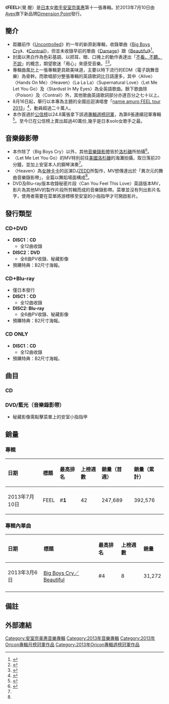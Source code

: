 {{Infobox Album 
| Name        = FEEL<br /><small>覺 醒</small>
| Cover       = FEEL1.png
| Type        = 錄音室專輯
| Artist      = [[安室奈美惠|安室奈美惠]]
| Released    = {{flagicon|JPN}} 2013年7月10日<br />{{flagicon|TWN}} 2013年7月12日<br />{{flagicon|HKG}} 2013年7月12日
| Recorded    = 
| Genre       = [[J-POP|J-POP]]、[[電子舞曲|EDM]]、[[節奏藍調|R&B]]
| Length      = 42:29
| Label       = [[Dimension_Point|Dimension Point]]
| Producer    = 山木隆一郎, Zedd, Nao'ymt
| Chart position = *週間最高順位1位（[[Oricon|Oricon]]）
*2013年7月度月榜第1位（Oricon）
*2013年年間第6位（Oricon）
| Certification  = *白金唱片（[[日本唱片協會|日本唱片協會]]）
| Last album  = [[Uncontrolled|Uncontrolled]]<br />（2012年）
| This album  = '''FEEL'''<br />（2013年）
| Next album  = [[Ballada|Ballada]]<br />（2014年）
| Misc = 
{{Singles
 | Name = 
 | Type = 錄音室專輯
 | Single 1      = [[Big_Boys_Cry/Beautiful|Big Boys Cry／Beautiful]]
 | Single 1 date = 2013年3月6日
 | Single 2      = [[Contrail|Contrail]]
 | Single 2 date = 2013年5月19日
}}
}}

《'''FEEL'''》（覺 醒）是[[日本|日本]]女[[歌手|歌手]][[安室奈美惠|安室奈美惠]]第十一張專輯。於2013年7月10日由[[Avex|Avex]]旗下新品牌[[Dimension_Point|Dimension Point]]發行。

==簡介==
*距離前作《[[Uncontrolled|Uncontrolled]]》約一年的新原創專輯，收錄單曲《[[Big_Boys_Cry/Beautiful|Big Boys Cry]]》、《[[Contrail|Contrail]]》，但並未收錄早前的單曲《[[Damage|Damage]]》跟《[[Big_Boys_Cry/Beautiful|Beautiful]]》<ref>{{cite web |url=http://tower.jp/article/news/2013/05/22/n01 |language=ja |title=<span lang="ja">安室奈美恵、〈心で感じる〉新アルバム『FEEL』発売決定!　全国ツアーも</span> |publisher=TOWER RECORDS ONLINE |date=2013-05-22 |accessdate=2013-05-22 |archive-date=2016-03-05 |archive-url=https://web.archive.org/web/20160305020311/http://tower.jp/article/news/2013/05/22/n01 |dead-url=no }}</ref>。
*封面以黑白作為色彩基調、以把耳、眼、口掩上的動作表達出「[[三猿|不看、不聽、不說]]」的概念，期望歌迷「用心」來感受音樂。<ref>{{cite web |url=http://namieamuro.jp/news/ |language=ja |title=<span lang="ja">NEW ALBUM「FEEL」 2013年7月10日(水) 発売決定！！</span> |publisher=安室奈美惠官方網站 |date=2013-05-22 |accessdate=2013-05-22 |archive-date=2013-06-09 |archive-url=https://web.archive.org/web/20130609012141/http://namieamuro.jp/news/ |dead-url=no }}</ref><ref name="專輯情報">{{cite web |url=http://www.libertytimes.com.tw/2013/new/jul/11/today-show16.htm?Slots=BShow |language= |title=安室黑白出輯 3不訴求籲歌迷 |publisher=[[自由時報|自由時報]] |date=2013-07-11 |accessdate=2013-07-11 }}{{dead link|date=2017年11月 |bot=InternetArchiveBot |fix-attempted=yes }}</ref>。
*專輯曲風比上一張專輯更具歐美味道，主要以時下流行的EDM（電子跳舞音樂）為骨幹。而歌唱部分整張專輯的英語歌詞比日語還多，其中〈Alive〉〈Hands On Me〉〈Heaven〉〈La La La〉〈Supernatural Love〉〈Let Me Let You Go〉及〈Stardust In My Eyes〉為全英語歌曲。餘下歌曲除〈Poison〉及〈Contrail〉外，其他歌曲英語歌詞部分亦達百分之七十以上。
*8月16日起，舉行以本專為主題的全國巡迴演唱會「[[namie_amuro_FEEL_tour_2013|namie amuro FEEL tour 2013]]」<ref>{{cite web |url=http://www.oricon.co.jp/news/confidence/2024819/full/ |language=ja |title=<span lang="ja">安室奈美恵、新作＆ツアー同時発表　ジャケ写は見ざる、言わざる、聞かざる!?</span> |publisher=[[Oricon|Oricon]] |date=2013-05-22 |accessdate=2013-05-22 |archive-date=2019-10-16 |archive-url=https://web.archive.org/web/20191016153436/https://www.oricon.co.jp/news/2024819/full/ |dead-url=no }}</ref>，動員超過二十萬人。
*本作首週於[[公信榜|公信榜]]以24.8萬張拿下該週[[2013年Oricon專輯週榜冠軍作品列表|專輯週榜冠軍]]，為第6張連續冠軍專輯<ref name="週冠">{{cite web |url=http://www.barks.jp/news/?id=1000092325 |language= |title=安室奈美恵のアルバム『FEEL』、2013年ソロトップの24.8万枚で1位獲得 |publisher=BARKS |date=2013-07-16 |accessdate=2013-07-16 |archive-date=2013-07-23 |archive-url=https://web.archive.org/web/20130723221206/http://www.barks.jp/news/?id=1000092325 |dead-url=no }}</ref>。至今已在公信榜上賣出超過40萬份,幾乎是日本solo女歌手之最。

==音樂錄影帶==
*本作除了〈Big Boys Cry〉以外，其他[[音樂錄影帶|音樂錄影帶]]皆於[[洛杉磯|洛杉磯]]所拍攝<ref name="音樂錄影帶">{{cite web |url=http://natalie.mu/music/news/93293 |language= |title=安室、ZEDDプロデュース新曲のPVは全編“異空間ダンス” |publisher=natalie |date=2013-06-21 |accessdate=2013-07-16 |archive-date=2013-06-29 |archive-url=https://web.archive.org/web/20130629030625/http://natalie.mu/music/news/93293 |dead-url=no }}</ref>。
*〈Let Me Let You Go〉的MV特別前往[[美國|美國]][[洛杉磯|洛杉磯]]的海灘拍攝，取日落前20分鐘，並加上安室本人的鋼琴演奏<ref name="專輯情報"></ref>。
*〈Heaven〉為[[女神卡卡|女神卡卡]]的巡演DJ[[ZEDD|ZEDD]]所製作，MV想傳達出於「異次元的舞曲音樂錄影帶」，全篇以舞蹈場面構成<ref name="音樂錄影帶"></ref>。
*DVD及Blu-ray版本收錄秘密片段〈Can You Feel This Love〉英語版本MV，影片為其他MV的製作片段所剪輯而成的音樂錄影帶。菜單並沒有列出影片名字，使用者需要在菜單將游標移至安室的小指指甲才可開啟影片。

==發行類型==
===CD+DVD===
* '''DISC1：CD'''
** 全12曲收錄
* '''DISC2：DVD'''
** 全6曲PV收錄、秘藏影像
* 預購特典：B2尺寸海報。

===CD+Blu-ray===
*僅日本發行
* '''DISC1：CD'''
** 全12曲收錄
* '''DISC2: Blu-ray'''
** 全6曲PV收錄、秘藏影像
* 預購特典：B2尺寸海報。

===CD ONLY===
* '''DISC1：CD'''
** 全12曲收錄
* 預購特典：B2尺寸海報。

==曲目==
===CD===
{{tracklist
| collapsed       = 
| headline        =
| total_length    = 42:24

| title1          = '''Alive'''
| lyrics1         = Anthony Maniscalco, Erika Nuri, Marc Malouf, Shridhar Solanki
| music1          = Anthony Maniscalco, Erika Nuri, Marc Malouf, Shridhar Solanki
| note1          = 
| length1         = 3:27

| title2          = '''Rainbow'''
| lyrics2         =Lukas Nathanson, Scott Effman, Lauren Dyson, TIGER
| music2          =Lukas Nathanson, Scott Effman, Lauren Dyson, TIGER
| length2         = 3:02

| title3          = '''Can You Feel This Love'''
| lyrics3         = ch, Erina
| music3          = 山木隆一郎
| note3           =[[富士電視台|富士電視台]]《[[鬧鐘電視|鬧鐘電視]]》年度主題曲
| length3         = 3:59

| title4          = '''[[Big_Boys_Cry/Beautiful|Big Boys Cry]]'''
| lyrics4         =Kanata Okajima, Nermin Harambasic, Anne Judith Wik, Ronny Svendsen, Hayley Aitken, Eirik Johansen, Jan Hallvard Larsen 
| music4          =Nermin Harambasic, Anne Judith Wik, Ronny Svendsen, Hayley Aitken, Eirik Johansen, Jan Hallvard Larsen
| note4           =[[高絲|高絲]]「豐靡美姬‧幻粧」廣告曲
| length4         = 3:21

| title5          = '''Hands On Me'''
| lyrics5         =Anesha Birchett, Antea Shelton, Fredrik "Fredro" Odesjo, Adam Kapit
| music5          =Anesha Birchett, Antea Shelton, Fredrik "Fredro" Odesjo, Adam Kapit
| length5         = 3:14
| note5           =[[RecoChoku|RecoChoku]]電視廣告曲

| title6          = '''Heaven'''
| lyrics6         =Emyli 
| music6          =Anton Zaslavski, Emyli, Tommy Clint
| length6         = 3:30

| title7          = '''Poison'''
| lyrics7         = TIGER 
| music7          = Nicole Tranquillo, Adam Kapit
| length7         = 3:51

| title8          = '''La La La'''
| lyrics8         = David Dawood, Natalia Hajjrar, Ana Diaz
| music8          = David Dawood, Natalia Hajjrar, Ana Diaz
| length8         = 2:59

| title9          = '''Supernatural Love'''
| lyrics9         = Steven Lee, Rike Boomgaarden
| music9          = Steven Lee, Rike Boomgaarden
| length9         = 3:22

| title10          = '''Let Me Let You Go'''
| lyrics10         =Shelly Peiken, JD Walker
| music10          =Shelly Peiken, JD Walker
| length10         = 4:02

| title11          = '''[[Contrail|Contrail]]'''
| lyrics11         = Nao'ymt
| music11          = Nao'ymt
| note11          = [[TBS電視台|TBS電視台]][[周日劇場|周日劇場]]《[[飛翔公關室|飛翔公關室]]》主題曲
| length11         = 4:12

| title12       = '''Stardust In My Eyes'''
| lyrics12        = Daniel Traynor, Karen Poole, Carmen Reece　
| music12       = Daniel Traynor, Karen Poole, Carmen Reece　
| length12      = 3:25
}}

===DVD/藍光（音樂錄影帶）===
*秘藏影像需點擊菜單上的安室小指指甲
{{tracklist
| collapsed       = 
| headline        = 
| extra_column    = 導演

| title1          = Alive
| note1           = Music Video
| extra1          = IKIOI
| length1         = 

| title2          = Big Boys Cry
| note2           = Music Video
| extra2          = 二宮 "NINO" 大輔（IKIOI）
| length2         = 

| title3          = Hands On Me
| note3           = Music Video
| extra3          = 二宮 "NINO" 大輔（IKIOI）
| length3         = 

| title4          = Heaven
| note4           = Music Video
| extra4          = 二宮 "NINO" 大輔（IKIOI）
| length4         = 

| title5          = Let Me Let You Go
| note5           = Music Video
| extra5          = 二宮 "NINO" 大輔（IKIOI）
| length5         = 

| title6          = Contrail
| note6           = Music Video
| extra6          = 二宮 "NINO" 大輔（IKIOI）
| length6         = 

| title7          =
| note7           = 秘藏影像
| extra7          = IKIOI
| length7       = 
}}

==銷量==
===專輯===
{| class="wikitable"
!align="left"|日期
!align="left"|標題
!align="left"|最高排名
!align="left"|上榜週數
!align="left"|銷量（首週）
!align="left"|銷量（累計）
|-
|align="left"|2013年7月10日
|align="left"|FEEL
|align="left"|#'''1'''
|align="left"|42
|align="left"|247,689
|align="left"|392,576
|}

===專輯內單曲===
{| class="wikitable"
!align="left"|日期
!align="left"|標題
!align="left"|最高排名
!align="left"|上榜週數
!align="left"|銷量
|-
|align="left"|2013年3月6日
|align="left"|[[Big_Boys_Cry/Beautiful|Big Boys Cry／Beautiful]]
|align="left"|#4
|align="left"|8
|align="left"|31,272
|-
|}

==備註==
<references/>

==外部連結==
{{安室奈美惠}}
{{Oricon專輯月榜冠軍 (2010年代前期)|2013年7月}}
{{Oricon專輯週榜冠軍 (2013年)|2013年7月22日}}





{{DEFAULTSORT:FEEL}}
[[Category:安室奈美惠音樂專輯|Category:安室奈美惠音樂專輯]]
[[Category:2013年音樂專輯|Category:2013年音樂專輯]]
[[Category:2013年Oricon專輯月榜冠軍作品|Category:2013年Oricon專輯月榜冠軍作品]]
[[Category:2013年Oricon專輯週榜冠軍作品|Category:2013年Oricon專輯週榜冠軍作品]]